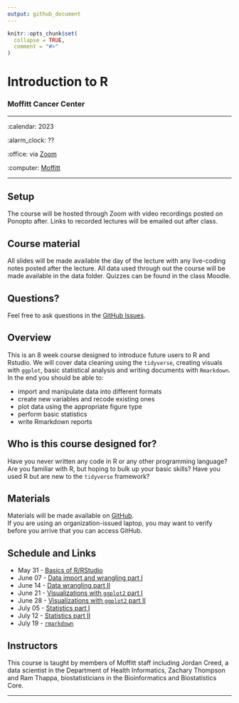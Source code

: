 ```yaml
---
output: github_document
---
```


<!-- README.md is generated from README.Rmd. Please edit that file -->

```r
knitr::opts_chunk$set(
  collapse = TRUE,
  comment = "#>"
)
```

Introduction to R
================

### Moffitt Cancer Center 

-----

:calendar: 2023

:alarm_clock: ??

:office: via [Zoom](https://moffitt.zoom.us/j/99031977384)

:computer: [Moffitt](https://moffitt.org/)

-----

## Setup

The course will be hosted through Zoom with video recordings posted on Ponopto after. 
Links to recorded lectures will be emailed out after class.

<!-- 
* When you're done, put a green post-it on your computer. 
* If you need help, put up a pink post-it.
-->

## Course material

All slides will be made available the day of the lecture with any live-coding notes
posted after the lecture. 
All data used through out the course will be made available in the data folder. 
Quizzes can be found in the class Moodle.

<!--
* Rewrite as links to slides on github once they are made
* [Name of talk](path/to/slides.pdf)
-->



## Questions?

Feel free to ask questions in the [GitHub Issues](https://github.com).

## Overview

This is an 8 week course designed to introduce future users to R and Rstudio.
We will cover data cleaning using the `tidyverse`, creating visuals with `ggplot`,
basic statistical analysis and writing documents with `Rmarkdown`. In the end 
you should be able to: 

<!--
Each instructor should provide a one sentence summary of what participants
will be able to do after thier lecture 
-->

* import and manipulate data into different formats
* create new variables and recode existing ones 
* plot data using the appropriate figure type 
* perform basic statistics
* write Rmarkdown reports

## Who is this course designed for?

Have you never written any code in R or any other programming language? Are you
familiar with R, but hoping to bulk up your basic skills? Have you used R but are
new to the `tidyverse` framework? 

## Materials

Materials will be made available on [GitHub](https://github.com/FridleyLab/Intro_to_R_2023/).  
If you are using an organization-issued laptop, you may want to verify before you 
arrive that you can access GitHub.

## Schedule and Links 

*   May 31 - [Basics of R/RStudio](https://moffitt.hosted.panopto.com/Panopto/Pages/Viewer.aspx?id=ef316a92-1a87-4ae8-a788-aea70150dd19)
*   June 07 - [Data import and wrangling part I](https://moffitt.hosted.panopto.com/Panopto/Pages/Viewer.aspx?id=d525ac17-661c-44f4-9ad3-aeae0153744a)
*   June 14 - [Data wrangling part II](https://moffitt.hosted.panopto.com/Panopto/Pages/Viewer.aspx?id=c9dcb86c-d5fe-4662-bfbf-aeb5014a74bb)
*   June 21 - [Visualizations with `ggplot2` part I](https://moffitt.hosted.panopto.com/Panopto/Pages/Viewer.aspx?id=59d650c7-fb6d-45b7-9146-aebc014f764c)
*   June 28 - [Visualizations with `ggplot2` part II](https://moffitt.hosted.panopto.com/Panopto/Pages/Viewer.aspx?id=77afb363-11d7-40c5-beff-aec3014a604f)
*   July 05 - [Statistics part I](https://moffitt.hosted.panopto.com/Panopto/Pages/Viewer.aspx?id=88550b82-b60b-42e3-bba4-aeca0151967b)
*   July 12 - [Statistics part II](https://moffitt.hosted.panopto.com/Panopto/Pages/Viewer.aspx?id=3ba6f5c1-a058-4d93-85f8-aed1014d746f)
*   July 19 - [`rmarkdown`](https://moffitt.hosted.panopto.com/Panopto/Pages/Viewer.aspx?id=9382f60b-eb19-4eb4-9426-aed8014ac911)

## Instructors

<!--
Add links to personal websites and double check personal info
* add small blurbs/pictures for each instructor? 
-->

This course is taught by members of Moffitt staff including Jordan
Creed, a data scientist in the Department of Health Informatics, Zachary
Thompson and Ram Thappa, biostatisticians in the Bioinformatics and
Biostatistics Core.

-----
